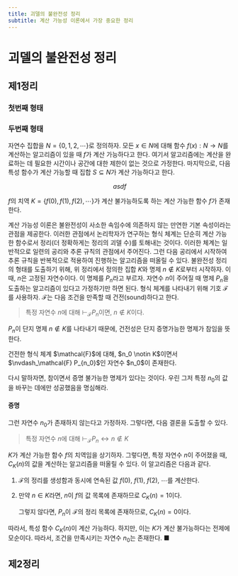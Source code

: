 ```yaml
---
title: 괴델의 불완전성 정리
subtitle: 계산 가능성 이론에서 가장 중요한 정리
---
```

# 괴델의 불완전성 정리

## 제1정리

### 첫번째 형태

### 두번째 형태

자연수 집합을 $N=\{0,\,1,\,2,\,\cdots\}$로 정의하자. 모든 $x\in N$에 대해 함수 $f(x):N\rightarrow N$를 계산하는 알고리즘이 있을 때 $f$가 계산 가능하다고 한다. 여기서 알고리즘에는 계산을 완료하는 데 필요한 시간이나 공간에 대한 제한이 없는 것으로 가정한다. 마지막으로, 다음 특성 함수가 계산 가능할 때 집합 $S \subseteq N$가 계산 가능하다고 한다.

$$ asdf $$


$f$의 치역 $K=\{f(0),\,f(1),\,f(2),\,\cdots\}$가 계산 불가능하도록 하는 계산 가능한 함수 $f$가 존재한다.

계산 가능성 이론은 불완전성이 사소한 속임수에 의존하지 않는 만연한 기본 속성이라는 관점을 제공한다. 이러한 관점에서 논리학자가 연구하는 형식 체계는 단순히 계산 가능한 함수로서 정리(더 정확하게는 정리의 괴델 수)를 토해내는 것이다. 이러한 체계는 일반적으로 일련의 공리와 추론 규칙의 관점에서 주어진다. 그런 다음 공리에서 시작하여 추론 규칙을 반복적으로 적용하여 진행하는 알고리즘을 떠올릴 수 있다. 불완전성 정리의 형태를 도출하기 위해, 위 정리에서 정의한 집합 $K$와 명제 $n\notin K$로부터 시작하자. 이때, $n$은 고정된 자연수이다. 이 명제를 $P_n$라고 부르자. 자연수 $n$이 주어질 때 명제 $P_n$을 도출하는 알고리즘이 있다고 가정하기만 하면 된다. 형식 체계를 나타내기 위해 기호 $\mathcal{F}$를 사용하자. $\mathcal{F}$는 다음 조건을 만족할 때 건전(sound)하다고 한다.

> 특정 자연수 $n$에 대해 $\vdash_\mathcal{F} P_n$이면, $n \notin K$이다.

$P_n$이 단지 명제 $n \notin K$를 나타내기 때문에, 건전성은 단지 증명가능한 명제가 참임을 뜻한다.

<Theorem title="정리" subtitle="불완전성 정리">
건전한 형식 체계 $\mathcal{F}$에 대해, $n_0 \notin K$이면서 $\nvdash_\mathcal{F} P_{n_0}$인 자연수 $n_0$이 존재한다.
</Theorem>

다시 말하자면, 참이면서 증명 불가능한 명제가 있다는 것이다. 우린 그저 특정 $n_0$의 값을 바꾸는 데에만 성공했음을 명심해라.

#### 증명

그런 자연수 $n_0$가 존재하지 않는다고 가정하자. 그렇다면, 다음 결론을 도출할 수 있다.

> 특정 자연수 $n$에 대해 $\vdash_\mathcal{F} P_{n}\leftrightarrow n\notin K$

$K$가 계산 가능한 함수 $f$의 치역임을 상기하자. 그렇다면, 특정 자연수 $n$이 주어졌을 때, $C_K(n)$의 값을 계산하는 알고리즘을 떠올릴 수 있다. 이 알고리즘은 다음과 같다.

1. $\mathcal{F}$의 정리를 생성함과 동시에 연속된 값 $f(0)$, $f(1)$, $f(2)$, $\cdots$를 계산한다.
1. 만약 $n \in K$라면, $n$이 $f$의 값 목록에 존재하므로 $C_K(n)=1$이다.

    그렇지 않다면, $P_n$이 $\mathcal{F}$의 정리 목록에 존재하므로, $C_K(n)=0$이다.

따라서, 특성 함수 $C_K(n)$이 계산 가능하다. 하지만, 이는 $K$가 계산 불가능하다는 전제에 모순이다. 따라서, 조건을 만족시키는 자연수 $n_0$는 존재한다. ■

## 제2정리


